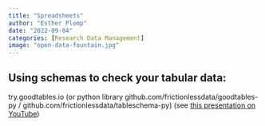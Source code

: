 ```yaml
---
title: "Spreadsheets"
author: "Esther Plomp"
date: "2022-09-04"
categories: [Research Data Management]
image: "open-data-fountain.jpg"
---
```


## Using schemas to check your tabular data: 

try.goodtables.io (or python library github.com/frictionlessdata/goodtables-py / github.com/frictionlessdata/tableschema-py) (see [this presentation on YouTube](https://www.youtube.com/watch?v=vZAi4OnfH-Q&feature=youtu.be))
